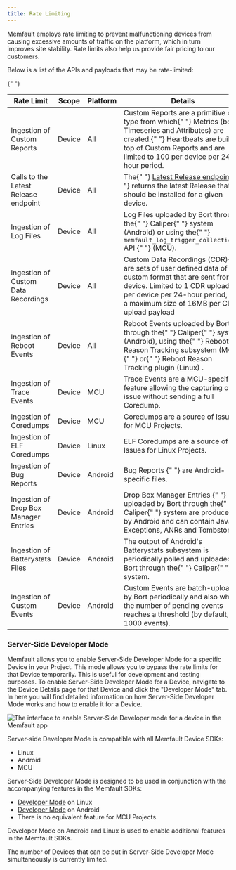 ```yaml
---
title: Rate Limiting
---
```



Memfault employs rate limiting to prevent malfunctioning devices from causing
excessive amounts of traffic on the platform, which in turn improves site
stability. Rate limits also help us provide fair pricing to our customers.

Below is a list of the APIs and payloads that may be rate-limited:

<table>
  <thead>
    <tr>
      <th>Rate Limit</th>
      <th>Scope</th>
      <th>Platform</th>
      <th>Details</th>
    </tr>
  </thead>
  <tbody>
    <tr id="custom-reports">
      <td>Ingestion of Custom Reports</td>
      <td>Device</td>
      <td>All</td>
      <td>
        Custom Reports are a primitive data type from which{" "}
        <Link to="/docs/platform/metrics">Metrics</Link> (both Timeseries and
        Attributes) are created.{" "}
        <Link to="/docs/platform/memfault-terminology/">Heartbeats</Link> are
        built on top of Custom Reports and are limited to 100 per device per
        24-hour period.
      </td>
    </tr>
    <tr id="latest-release">
      <td>Calls to the Latest Release endpoint</td>
      <td>Device</td>
      <td>All</td>
      <td>
        The{" "}
        <a href="https://api-docs.memfault.com/#89d8dfa4-10d7-41d3-9c20-7cc356030c4b">
          Latest Release endpoint
        </a>{" "}
        returns the latest Release that should be installed for a given device.
      </td>
    </tr>
    <tr id="log-files">
      <td>Ingestion of Log Files</td>
      <td>Device</td>
      <td>All</td>
      <td>
        Log Files uploaded by Bort through the{" "}
        <Link to="/docs/android/android-bort/#memfault-caliper">Caliper</Link>{" "}
        system (Android) or using the{" "}
        <Link to="/docs/mcu/logging/#5-optional-collect-logs-after-events-of-interest">
          <code>memfault_log_trigger_collection()</code> API
        </Link>{" "}
        (MCU).
      </td>
    </tr>{" "}
    <tr id="custom-data-recordings">
      <td>Ingestion of Custom Data Recordings</td>
      <td>Device</td>
      <td>All</td>
      <td>
        <Link to="/docs/platform/inspecting-a-device/#custom-data-recordings">
          Custom Data Recordings (CDR){" "}
        </Link>
        are sets of user defined data of any custom format that are sent from a device.
        Limited to 1 CDR upload per device per 24-hour period, and a maximum size
        of 16MB per CDR upload payload
      </td>
    </tr>
    <tr id="reboot-events">
      <td>Ingestion of Reboot Events</td>
      <td>Device</td>
      <td>All</td>
      <td>
        Reboot Events uploaded by Bort through the{" "}
        <Link to="/docs/android/android-bort/#memfault-caliper">Caliper</Link>{" "}
        system (Android), using the{" "}
        <Link to="/docs/mcu/reboot-reason-tracking/">
          Reboot Reason Tracking subsystem (MCU)
        </Link>{" "}
        or{" "}
        <Link to="/docs/linux/reboot-reason-tracking/">
          Reboot Reason Tracking plugin (Linux)
        </Link>
        .
      </td>
    </tr> <tr id="trace-events">
      <td>Ingestion of Trace Events</td>
      <td>Device</td>
      <td>MCU</td>
      <td>
        <Link to="/docs/mcu/trace-events/">Trace Events</Link> are a
        MCU-specific feature allowing the capturing of an issue without sending
        a full Coredump.
      </td>
    </tr>
    <tr id="coredumps">
      <td>Ingestion of Coredumps</td>
      <td>Device</td>
      <td>MCU</td>
      <td>
        <Link to="/docs/mcu/coredumps/">Coredumps</Link> are a source of Issues
        for MCU Projects.
      </td>
    </tr>
    <tr id="elf-coredumps">
      <td>Ingestion of ELF Coredumps</td>
      <td>Device</td>
      <td>Linux</td>
      <td>
        <Link to="/docs/linux/coredumps/">ELF Coredumps</Link> are a source of
        Issues for Linux Projects.
      </td>
    </tr>
    <tr id="bug-reports">
      <td>Ingestion of Bug Reports</td>
      <td>Device</td>
      <td>Android</td>
      <td>
        <Link to="https://developer.android.com/studio/debug/bug-report">
          Bug Reports
        </Link>{" "}
        are Android-specific files.
      </td>
    </tr>
    <tr id="drop-box">
      <td>Ingestion of Drop Box Manager Entries</td>
      <td>Device</td>
      <td>Android</td>
      <td>
        <Link to="https://developer.android.com/reference/android/os/DropBoxManager">
          Drop Box Manager Entries
        </Link>{" "}
        uploaded by Bort through the{" "}
        <Link to="/docs/android/android-bort/#memfault-caliper">Caliper</Link>{" "}
        system are produced by Android and can contain Java Exceptions, ANRs and
        Tombstones.
      </td>
    </tr>
    <tr id="batterystats">
      <td>Ingestion of Batterystats Files</td>
      <td>Device</td>
      <td>Android</td>
      <td>
        The output of Android's Batterystats subsystem is periodically polled
        and uploaded by Bort through the{" "}
        <Link to="/docs/android/android-bort/#memfault-caliper">Caliper</Link>{" "}
        system.
      </td>
    </tr>
    <tr id="custom-events">
      <td>Ingestion of Custom Events</td>
      <td>Device</td>
      <td>Android</td>
      <td>
        <Link to="/docs/android/custom-events">Custom Events</Link> are
        batch-uploaded by Bort periodically and also when the number of pending
        events reaches a threshold (by default, 1000 events).
      </td>
    </tr>
  </tbody>
</table>

### Server-Side Developer Mode

Memfault allows you to enable Server-Side Developer Mode for a specific Device
in your Project. This mode allows you to bypass the rate limits for that Device
temporarily. This is useful for development and testing purposes. To enable
Server-Side Developer Mode for a Device, navigate to the Device Details page for
that Device and click the "Developer Mode" tab. In here you will find detailed
information on how Server-Side Developer Mode works and how to enable it for a
Device.

![The interface to enable Server-Side Developer mode for a device in the Memfault app](/img/docs/platform/server-side-dev-mode-ui.png)

Server-side Developer Mode is compatible with all Memfault Device SDKs:

- Linux
- Android
- MCU

Server-Side Developer Mode is designed to be used in conjunction with the
accompanying features in the Memfault SDKs:

- [Developer Mode](/docs/linux/reference-memfaultctl-cli/#developer-mode) on
  Linux
- [Developer Mode](/docs/android/android-getting-started-guide/#developer-mode-since-bort-420)
  on Android
- There is no equivalent feature for MCU Projects.

Developer Mode on Android and Linux is used to enable additional features in the
Memfault SDKs.

The number of Devices that can be put in Server-Side Developer Mode
simultaneously is currently limited.
